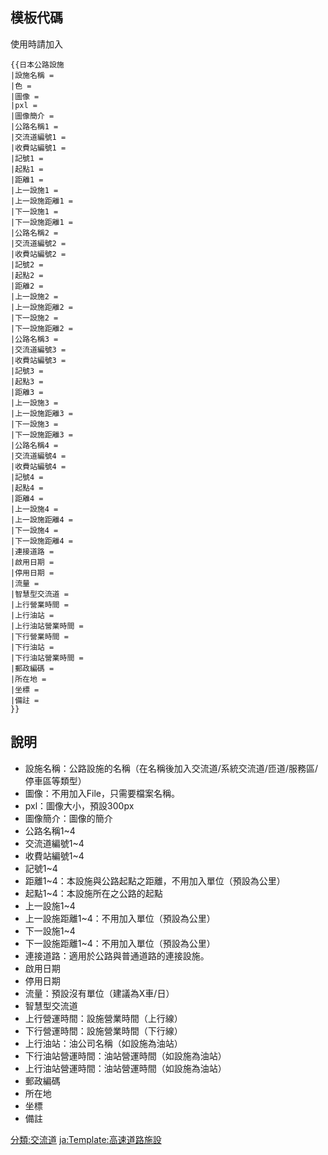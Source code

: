 <includeonly><!-- 在這裡加入模板的保護標識 --></includeonly><noinclude>{{template doc page viewed directly}}</noinclude>
<!-- 在本行下編輯模板說明 -->
==模板代碼==
使用時請加入
<pre style="overflow: auto; font-size: small;">
{{日本公路設施
|設施名稱 = 
|色 = 
|圖像 = 
|pxl = 
|圖像簡介 = 
|公路名稱1 = 
|交流道編號1 = 
|收費站編號1 = 
|記號1 = 
|起點1 = 
|距離1 = 
|上一設施1 = 
|上一設施距離1 = 
|下一設施1 = 
|下一設施距離1 = 
|公路名稱2 = 
|交流道編號2 = 
|收費站編號2 = 
|記號2 = 
|起點2 = 
|距離2 = 
|上一設施2 = 
|上一設施距離2 = 
|下一設施2 = 
|下一設施距離2 =
|公路名稱3 = 
|交流道編號3 = 
|收費站編號3 = 
|記號3 = 
|起點3 = 
|距離3 = 
|上一設施3 = 
|上一設施距離3 = 
|下一設施3 = 
|下一設施距離3 =
|公路名稱4 = 
|交流道編號4 = 
|收費站編號4 = 
|記號4 = 
|起點4 = 
|距離4 = 
|上一設施4 = 
|上一設施距離4 = 
|下一設施4 = 
|下一設施距離4 =
|連接道路 = 
|啟用日期 = 
|停用日期 = 
|流量 = 
|智慧型交流道 = 
|上行營業時間 = 
|上行油站 = 
|上行油站營業時間 = 
|下行營業時間 = 
|下行油站 = 
|下行油站營業時間 = 
|郵政編碼 = 
|所在地 = 
|坐標 = 
|備註 = 
}}
</pre>

==說明==
*設施名稱：公路設施的名稱（在名稱後加入交流道/系統交流道/匝道/服務區/停車區等類型）
*圖像：不用加入File，只需要檔案名稱。
*pxl：圖像大小，預設300px
*圖像簡介：圖像的簡介
*公路名稱1~4
*交流道編號1~4
*收費站編號1~4
*記號1~4
*距離1~4：本設施與公路起點之距離，不用加入單位（預設為公里）
*起點1~4：本設施所在之公路的起點
*上一設施1~4
*上一設施距離1~4：不用加入單位（預設為公里）
*下一設施1~4
*下一設施距離1~4：不用加入單位（預設為公里）
*連接道路：適用於公路與普通道路的連接設施。
*啟用日期
*停用日期
*流量：預設沒有單位（建議為X車/日）
*智慧型交流道
*上行營運時間：設施營業時間（上行線）
*下行營運時間：設施營業時間（下行線）
*上行油站：油公司名稱（如設施為油站）
*下行油站營運時間：油站營運時間（如設施為油站）
*上行油站營運時間：油站營運時間（如設施為油站）
*郵政編碼
*所在地
*坐標
*備註
<includeonly>
<!-- 本行下加入模板的分類 -->
[[分類:交流道]]
<!-- 本行下加入模板的跨語言鏈接 -->
[[ja:Template:高速道路施設]]
</includeonly>